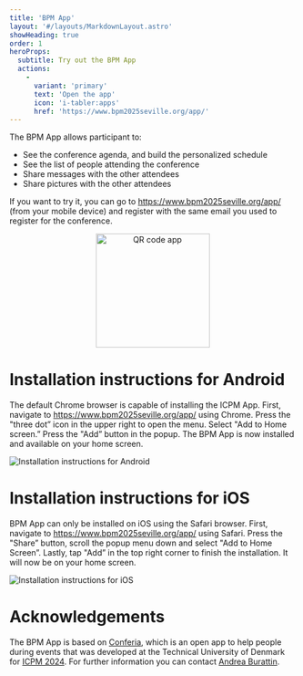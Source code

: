 ```yaml
---
title: 'BPM App'
layout: '#/layouts/MarkdownLayout.astro'
showHeading: true
order: 1
heroProps:
  subtitle: Try out the BPM App 
  actions:
    - 
      variant: 'primary'
      text: 'Open the app'
      icon: 'i-tabler:apps'
      href: 'https://www.bpm2025seville.org/app/'
---
```


The BPM App allows participant to:

- See the conference agenda, and build the personalized schedule
- See the list of people attending the conference
- Share messages with the other attendees
- Share pictures with the other attendees

If you want to try it, you can go to https://www.bpm2025seville.org/app/ (from your mobile device) and register with the same email you used to register for the conference.

<p align="center">
  <img src="/program/qr-app.png" alt="QR code app" width="200"/>
</p>

# Installation instructions for Android

The default Chrome browser is capable of installing the ICPM App. First, navigate to https://www.bpm2025seville.org/app/ using Chrome. Press the "three dot” icon in the upper right to open the menu. Select "Add to Home screen.” Press the "Add” button in the popup. The BPM App is now installed and available on your home screen.

![Installation instructions for Android](/program/image-android.png)

# Installation instructions for iOS

BPM App can only be installed on iOS using the Safari browser. First, navigate to https://www.bpm2025seville.org/app/ using Safari. Press the "Share” button, scroll the popup menu down and select "Add to Home Screen”. Lastly, tap "Add” in the top right corner to finish the installation. It will now be on your home screen.

![Installation instructions for iOS](/program/image-iphone.png)

# Acknowledgements

The BPM App is based on [Conferia](https://conferia.net), which is an open app to help people during events that was developed at the Technical University of Denmark for [ICPM 2024](https://icpmconference.org/2024/). For further information you can contact [Andrea Burattin](https://andrea.burattin.net/).